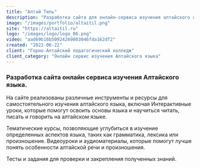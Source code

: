 ```yaml
---
title: "Алтай Тиль"
description: "Разработка сайта для онлайн-сервиса изучения алтайского языка. Современный дизайн, удобный интерфейс и функциональность для эффективного обучения. Создано для Горно-Алтайского педагогического колледжа."
image: "/images/portfolio/altaitil.png"
site: "https://altaitil.ru"
logo: "/images/logo/logo_06.png"
video: "aad69b16b50924269003046fda162df2"
created: "2022-06-22"
client: "Горно-Алтайский педагогический колледж"
client_category: "Онлайн сервис изучения Алтайского языка"
---
```


### Разработка сайта онлайн сервиса изучения Алтайского языка.

На сайте реализованы различные инструменты и ресурсы для самостоятельного изучения алтайского языка, включая Интерактивные уроки, которые помогут освоить основы языка и научиться читать, писать и говорить на алтайском языке.

Тематические курсы, позволяющие углубиться в изучение определенных аспектов языка, таких как грамматика, лексика или произношение.
Видеоуроки и аудиоматериалы, которые помогут лучше понять особенности алтайской речи и произношения.

Тесты и задания для проверки и закрепления полученных знаний.
